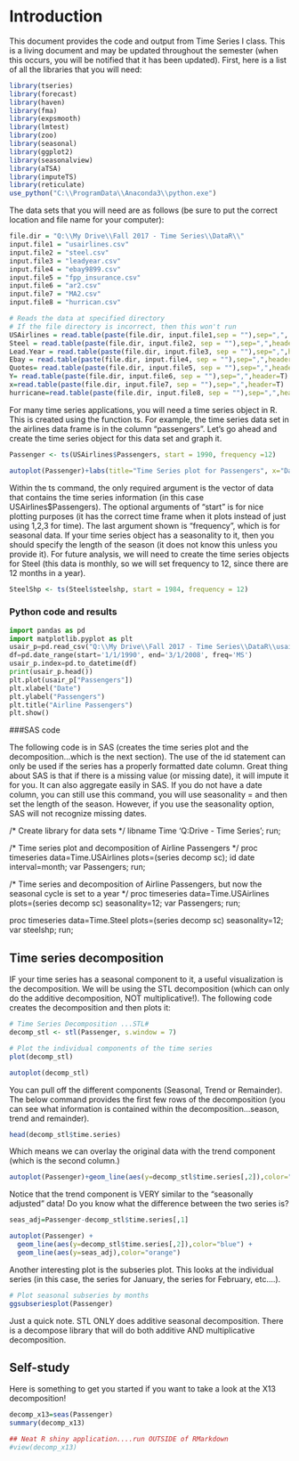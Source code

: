 # Introduction


This document provides the code and output from Time Series I class. This is a living document and may be updated throughout the semester (when this occurs, you will be notified that it has been updated).  First, here is a list of all the libraries that you will need:

```r
library(tseries)
library(forecast)
library(haven)
library(fma)
library(expsmooth)
library(lmtest)
library(zoo)
library(seasonal)
library(ggplot2)
library(seasonalview)
library(aTSA)
library(imputeTS)
library(reticulate)
use_python("C:\\ProgramData\\Anaconda3\\python.exe")
```

The data sets that you will need are as follows (be sure to put the correct location and file name for your computer):

```r

file.dir = "Q:\\My Drive\\Fall 2017 - Time Series\\DataR\\" 
input.file1 = "usairlines.csv"
input.file2 = "steel.csv"
input.file3 = "leadyear.csv"
input.file4 = "ebay9899.csv"
input.file5 = "fpp_insurance.csv" 
input.file6 = "ar2.csv"
input.file7 = "MA2.csv"
input.file8 = "hurrican.csv"

# Reads the data at specified directory
# If the file directory is incorrect, then this won't run
USAirlines = read.table(paste(file.dir, input.file1,sep = ""),sep=",", header=T)
Steel = read.table(paste(file.dir, input.file2, sep = ""),sep=",",header=T)
Lead.Year = read.table(paste(file.dir, input.file3, sep = ""),sep=",",header=T)
Ebay = read.table(paste(file.dir, input.file4, sep = ""),sep=",",header=T)
Quotes= read.table(paste(file.dir, input.file5, sep = ""),sep=",",header=T)
Y= read.table(paste(file.dir, input.file6, sep = ""),sep=",",header=T)
x=read.table(paste(file.dir, input.file7, sep = ""),sep=",",header=T)
hurricane=read.table(paste(file.dir, input.file8, sep = ""),sep=",",header=T)
```


For many time series applications, you will need a time series object in R.  This is created using the function ts.  For example, the time series data set in the airlines data frame is in the column "passengers".  Let's go ahead and create the time series object for this data set and graph it.

```r

Passenger <- ts(USAirlines$Passengers, start = 1990, frequency =12)

autoplot(Passenger)+labs(title="Time Series plot for Passengers", x="Date",y="Passengers")

```



Within the ts command, the only required argument is the vector of data that contains the time series information (in this case USAirlines$Passengers).  The optional arguments of "start" is for nice plotting purposes (it has the correct time frame when it plots instead of just using 1,2,3 for time).  The last argument shown is "frequency", which is for seasonal data.  If your time series object has a seasonality to it, then you should specify the length of the season (it does not know this unless you provide it).  For future analysis, we will need to create the time series objects for Steel (this data is monthly, so we will set frequency to 12, since there are 12 months in a year).

```r
SteelShp <- ts(Steel$steelshp, start = 1984, frequency = 12)

```



### Python code and results

```python

import pandas as pd
import matplotlib.pyplot as plt
usair_p=pd.read_csv("Q:\\My Drive\\Fall 2017 - Time Series\\DataR\\usairlines.csv")
df=pd.date_range(start='1/1/1990', end='3/1/2008', freq='MS')
usair_p.index=pd.to_datetime(df)
print(usair_p.head())
plt.plot(usair_p["Passengers"])
plt.xlabel("Date")
plt.ylabel("Passengers")
plt.title("Airline Passengers")
plt.show()
```


###SAS code

The following code is in SAS (creates the time series plot and the decomposition...which is the next section).  The use of the id statement can only be used if the series has a properly formatted date column.  Great thing about SAS is that if there is a missing value (or missing date), it will impute it for you.  It can also aggregate easily in SAS.  If you do not have a date column, you can still use this command, you will use seasonality = and then set the length of the season.  However, if you use the seasonality option, SAS will not recognize missing dates.

/* Create library for data sets */
libname Time 'Q:\My Drive\Fall 2017 - Time Series\Data';
run;

/* Time series plot and decomposition of Airline Passengers */
proc timeseries data=Time.USAirlines plots=(series decomp sc);
	id date interval=month;
	var Passengers;
	run;

/* Time series and decomposition of Airline Passengers, but 
   now the seasonal cycle is set to a year
*/
proc timeseries data=Time.USAirlines plots=(series decomp sc) seasonality=12;
	var Passengers;
run;


proc timeseries data=Time.Steel plots=(series decomp sc) seasonality=12;
	var steelshp;
run;


## Time series decomposition


IF your time series has a seasonal component to it, a useful visualization is the decomposition.  We will be using the STL decomposition (which can only do the additive decomposition, NOT multiplicative!).  The following code creates the decomposition and then plots it:

```r
# Time Series Decomposition ...STL#
decomp_stl <- stl(Passenger, s.window = 7)

# Plot the individual components of the time series
plot(decomp_stl)

autoplot(decomp_stl)

```

You can pull off the different components (Seasonal, Trend or Remainder). The below command provides the first few rows of the decomposition (you can see what information is contained within the decomposition...season, trend and remainder).

```r

head(decomp_stl$time.series)

```

Which means we can overlay the original data with the trend component (which is the second column.)

```r

autoplot(Passenger)+geom_line(aes(y=decomp_stl$time.series[,2]),color="blue")

```

Notice that the trend component is VERY similar to the "seasonally adjusted" data!  Do you know what the difference between the two series is?

```r

seas_adj=Passenger-decomp_stl$time.series[,1]

autoplot(Passenger) +
  geom_line(aes(y=decomp_stl$time.series[,2]),color="blue") +
  geom_line(aes(y=seas_adj),color="orange")

```

Another interesting plot is the subseries plot.  This looks at the individual series (in this case, the series for January, the series for February, etc....).

```r

# Plot seasonal subseries by months
ggsubseriesplot(Passenger)

```
Just a quick note.  STL ONLY does additive seasonal decomposition.  There is a decompose library that will do both additive AND multiplicative decomposition.

## Self-study

Here is something to get you started if you want to take a look at the X13 decomposition!

```r

decomp_x13=seas(Passenger)
summary(decomp_x13)

## Neat R shiny application....run OUTSIDE of RMarkdown
#view(decomp_x13)

```

